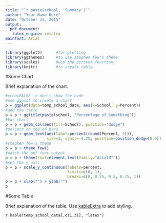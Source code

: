 ```yaml
---
title: "`r paste(school, 'Summary')`"
author: "Your Name Here"
date: "October 21, 2015"
output: 
  pdf_document:
   latex_engine: xelatex
mainfont: Arial
---
```


```r
library(ggplot2)      #for plotting
library(ggthemes)     #to use stephen few's theme
library(scales)       #use the percent function
library(knitr)        #to create table
```

#Some Chart

Brief explanation of the chart.

```r
#echo=FALSE -> don't show the code
#use ggplot to create a chart
p = ggplot(data=temp_school_data, aes(x=School, y=Percent))
#add the title
p = p + ggtitle(paste(school, "Percentage of Something"))
#bar chart
p = p + geom_col(aes(fill=School), position="dodge")
#percent on top of bars
p = p + geom_text(aes(label=percent(round(Percent, 2))), 
                  size=3, vjust=-0.25, position=position_dodge(0.9))
#stephen few's theme
p = p + theme_few()
#match the pdf font output
p = p + theme(text=element_text(family="ArialMT"))
#set the y axis
p = p + scale_y_continuous(labels=percent, 
                           limits=c(0, 1), 
                           breaks=c(0, 0.25, 0.5, 0.75, 1))
p = p + xlab("") + ylab("")
p
```

#Some Table

Brief explanation of the table. Use [kableExtra](https://github.com/haozhu233/kableExtra) to add styling.

`r kable(temp_school_data[,c(1,3)], "latex")`
